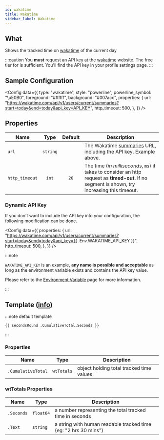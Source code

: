 ```yaml
---
id: wakatime
title: Wakatime
sidebar_label: Wakatime
---
```


## What

Shows the tracked time on [wakatime][wt] of the current day

:::caution
You **must** request an API key at the [wakatime][wt] website.
The free tier for is sufficient. You'll find the API key in your profile settings page.
:::

## Sample Configuration


<Config
  data={{
    type: "wakatime",
    style: "powerline",
    powerline_symbol: "\uE0B0",
    foreground: "#ffffff",
    background: "#007acc",
    properties: {
      url: "https://wakatime.com/api/v1/users/current/summaries?start=today&end=today&api_key=API_KEY",
      http_timeout: 500,
    },
  }}
/>

## Properties

| Name           |   Type   | Default | Description                                                                                                                                    |
| -------------- | :------: | :-----: | ---------------------------------------------------------------------------------------------------------------------------------------------- |
| `url`          | `string` |         | The Wakatime [summaries][wk-summaries] URL, including the API key. Example above.                                                              |
| `http_timeout` |  `int`   |  `20`   | The time (_in milliseconds_, `ms`) it takes to consider an http request as **timed-out**. If no segment is shown, try increasing this timeout. |

### Dynamic API Key

If you don't want to include the API key into your configuration, the following modification can be done.

<Config
  data={{
    properties: {
      url: "https://wakatime.com/api/v1/users/current/summaries?start=today&end=today&api_key={{ .Env.WAKATIME_API_KEY }}",
      http_timeout: 500,
    },
  }}
/>

:::note

`WAKATIME_API_KEY` is an example, **any name is possible and acceptable** as long as the environment variable exists and contains the API key value.

Please refer to the [Environment Variable][templates-environment-variables] page for more information.

:::

## Template ([info][templates])

:::note default template

```template
{{ secondsRound .CumulativeTotal.Seconds }}
```

:::

### Properties

| Name               | Type       | Description                              |
| ------------------ | ---------- | ---------------------------------------- |
| `.CumulativeTotal` | `wtTotals` | object holding total tracked time values |

### wtTotals Properties

| Name       | Type      | Description                                                     |
| ---------- | --------- | --------------------------------------------------------------- |
| `.Seconds` | `float64` | a number representing the total tracked time in seconds         |
| `.Text`    | `string`  | a string with human readable tracked time (eg: "2 hrs 30 mins") |

[wt]: https://wakatime.com
[wk-summaries]: https://wakatime.com/developers#summaries
[templates]: /docs/configuration/templates
[templates-environment-variables]: /docs/configuration/templates#environment-variables
